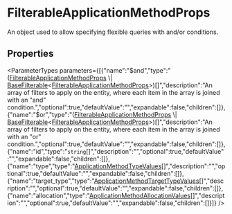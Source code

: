 
# FilterableApplicationMethodProps

An object used to allow specifying flexible queries with and/or conditions.

## Properties

<ParameterTypes parameters={[{"name":"$and","type":"([FilterableApplicationMethodProps](types.PromotionTypes.FilterableApplicationMethodProps.mdx) \\| [BaseFilterable](../../DAL/interfaces/types.DAL.BaseFilterable.mdx)&#60;[FilterableApplicationMethodProps](types.PromotionTypes.FilterableApplicationMethodProps.mdx)&#62;)[]","description":"An array of filters to apply on the entity, where each item in the array is joined with an \"and\" condition.","optional":true,"defaultValue":"","expandable":false,"children":[]},{"name":"$or","type":"([FilterableApplicationMethodProps](types.PromotionTypes.FilterableApplicationMethodProps.mdx) \\| [BaseFilterable](../../DAL/interfaces/types.DAL.BaseFilterable.mdx)&#60;[FilterableApplicationMethodProps](types.PromotionTypes.FilterableApplicationMethodProps.mdx)&#62;)[]","description":"An array of filters to apply on the entity, where each item in the array is joined with an \"or\" condition.","optional":true,"defaultValue":"","expandable":false,"children":[]},{"name":"id","type":"`string`[]","description":"","optional":true,"defaultValue":"","expandable":false,"children":[]},{"name":"type","type":"[ApplicationMethodTypeValues](../types/types.PromotionTypes.ApplicationMethodTypeValues.mdx)[]","description":"","optional":true,"defaultValue":"","expandable":false,"children":[]},{"name":"target_type","type":"[ApplicationMethodTargetTypeValues](../types/types.PromotionTypes.ApplicationMethodTargetTypeValues.mdx)[]","description":"","optional":true,"defaultValue":"","expandable":false,"children":[]},{"name":"allocation","type":"[ApplicationMethodAllocationValues](../types/types.PromotionTypes.ApplicationMethodAllocationValues.mdx)[]","description":"","optional":true,"defaultValue":"","expandable":false,"children":[]}]} />

